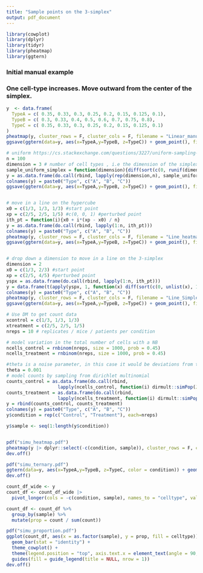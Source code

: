 ```yaml
---
title: "Sample points on the 3-simplex"
output: pdf_document
---
```



```r

library(cowplot)
library(dplyr)
library(tidyr)
library(pheatmap)
library(ggtern)
```


### Initial manual example
### One cell-type increases. Move outward from the center of the simplex.
```r



y  <- data.frame(
  TypeA = c( 0.35, 0.33, 0.3, 0.25, 0.2, 0.15, 0.125, 0.1),
  TypeB = c( 0.3, 0.33, 0.4, 0.5, 0.6, 0.7, 0.75, 0.8),
  TypeC = c( 0.35, 0.33, 0.3, 0.25, 0.2, 0.15, 0.125, 0.1)
)
pheatmap(y, cluster_rows = F, cluster_cols = F, filename = "Linear_manual_heatmap.pdf", width = 4, height=12)
ggsave(ggtern(data=y, aes(x=TypeA,y=TypeB, z=TypeC)) + geom_point(), filename = "Linear_manual_Ternary.pdf")

```

```r
# uniform https://cs.stackexchange.com/questions/3227/uniform-sampling-from-a-simplex
n = 100
dimension = 3 # number of cell types , i.e the dimension of the simplex, shorthand: the 3-simplex
sample_uniform_simplex = function(dimension){diff(sort(c(0, runif(dimension-1), 1)))}
y = as.data.frame(do.call(rbind, lapply(rep(dimension,n), sample_uniform_simplex)))
colnames(y) = paste0("Type", c("A", "B", "C"))
ggsave(ggtern(data=y, aes(x=TypeA,y=TypeB, z=TypeC)) + geom_point(), filename = "Uniform_Ternary.pdf")


# move in a line on the hypercube
x0 = c(1/3, 1/3, 1/3) #start point
xp = c(2/5, 2/5, 1/5) #c(0, 0, 1) #perturbed point
ith_pt = function(i){x0 + i*(xp - x0) / n}
y = as.data.frame(do.call(rbind, lapply(1:n, ith_pt)))
colnames(y) = paste0("Type", c("A", "B", "C"))
pheatmap(y, cluster_rows = F, cluster_cols = F, filename = "Line_heatmap.pdf", width = 4, height=12)
ggsave(ggtern(data=y, aes(x=TypeA,y=TypeB, z=TypeC)) + geom_point(), filename = "Line_Ternary.pdf")


# drop down a dimension to move in a line on the 3-simplex
dimension = 2
x0 = c(1/3, 2/3) #start point
xp = c(2/5, 4/5) #perturbed point
yspx = as.data.frame(do.call(rbind, lapply(1:n, ith_pt)))
y = data.frame(t(apply(yspx, 1, function(x) diff(sort(c(0, unlist(x), 1))))))
colnames(y) = paste0("Type", c("A", "B", "C"))
pheatmap(y, cluster_rows = F, cluster_cols = F, filename = "Line_Simplex_heatmap.pdf", width = 4, height=12)
ggsave(ggtern(data=y, aes(x=TypeA,y=TypeB, z=TypeC)) + geom_point(), filename = "Line_Simplex_Ternary.pdf")

```


```r
# Use DM to get count data
xcontrol = c(1/3, 1/3, 1/3)
xtreatment = c(2/5, 2/5, 1/5) 
nreps = 10 # replicates / mice / patients per condition

# model variation in the total number of cells with a NB
ncells_control = rnbinom(nreps, size = 1000, prob = 0.45)
ncells_treatment = rnbinom(nreps, size = 1000, prob = 0.45)

#theta is a noise parameter, in this case it would be deviations from the true proportions
theta = 0.001
# model counts by sampling from dirichlet multinomial
counts_control = as.data.frame(do.call(rbind, 
                   lapply(ncells_control, function(i) dirmult::simPop(J=1, n=i, pi=xcontrol, theta=theta)$data)))
counts_treatment = as.data.frame(do.call(rbind, 
                   lapply(ncells_treatment, function(i) dirmult::simPop(J=1, n=i, pi=xtreatment, theta=theta)$data)))
y = rbind(counts_control, counts_treatment)
colnames(y) = paste0("Type", c("A", "B", "C"))
y$condition = rep(c("Control", "Treatment"), each=nreps)
```

```r
y$sample <- seq(1:length(y$condition))


pdf("simu_heatmap.pdf")
pheatmap(y |> dplyr::select(-c(condition, sample)), cluster_rows = F, cluster_cols = F)
dev.off()

pdf("simu_ternary.pdf")
ggtern(data=y, aes(x=TypeA,y=TypeB, z=TypeC, color = condition)) + geom_point() + theme(legend.position = "top")
dev.off()

count_df_wide <- y
count_df <- count_df_wide |> 
  pivot_longer(cols = -c(condition, sample), names_to = "celltype", values_to = "count")

count_df <- count_df %>%
  group_by(sample) %>%
  mutate(prop = count / sum(count))

pdf("simu_proportion.pdf")
ggplot(count_df, aes(x = as.factor(sample), y = prop, fill = celltype)) +
  geom_bar(stat = "identity") +
  theme_cowplot() + 
  theme(legend.position = "top", axis.text.x = element_text(angle = 90, hjust = 1)) +
  guides(fill = guide_legend(title = NULL, nrow = 1))
dev.off()
```



